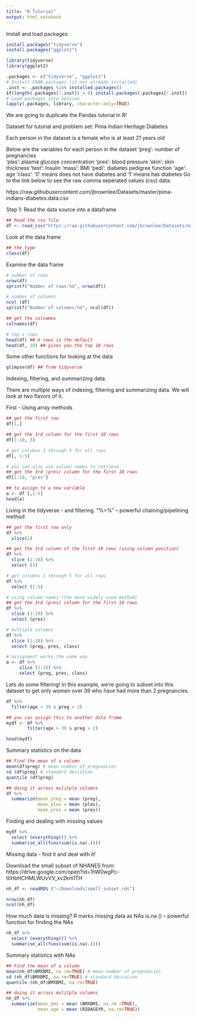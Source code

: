 ```yaml
---
title: "R Tutorial"
output: html_notebook
---
```


Install and load packages
```r
install.packages("tidyverse")
install.packages("ggplot2")

library(tidyverse)
library(ggplot2)
```

```r
.packages <- c("tidyverse", "ggplot2")
# Install CRAN packages (if not already installed)
.inst <- .packages %in% installed.packages()
if(length(.packages[!.inst]) > 0) install.packages(.packages[!.inst])
# Load packages into session
lapply(.packages, library, character.only=TRUE)
```

We are going to duplicate the Pandas tutorial in R!

Dataset for tutorial and problem set:
Pima Indian Heritage Diabetes

Each person in the dataset is a female who is at least 21 years old

Below are the variables for each person in the dataset
  'preg': number of pregnancies  
  'plas': plasma glucose concentration 
  'pres': blood pressure 
  'skin': skin thickness
  'test': Insulin
  'mass': BMI
  'pedi': diabetes pedigree function
  'age': age
  'class': '0' means does not have diabetes and '1' means has diabetes
Go to the link below to see the raw comma seperated values (csv) data:

https://raw.githubusercontent.com/jbrownlee/Datasets/master/pima-indians-diabetes.data.csv

Step 1: Read the data source into a dataframe
```r
## Read the csv file
df <- read_csv("https://raw.githubusercontent.com/jbrownlee/Datasets/master/pima-indians-diabetes.data.csv", col_names = c("preg", "plas", "pres", "skin", "test", "mass", "predi", "age", "class"))

```

Look at the data frame
```r
## the type 
class(df)
```


Examine the data frame
```r
# number of rows
nrow(df)
sprintf("Number of rows:%d", nrow(df))

# number of columns
ncol (df)
sprintf("Number of columns:%d", ncol(df))

## get the colnames
colnames(df)

# top x rows
head(df) ## 6 rows is the default
head(df, 10) ## gives you the top 10 rows
```
Some other functions for looking at the data
```r
glimpse(df) ## from tidyverse
```

Indexing, filtering, and summarizing data.

There are multiple ways of indexing, filtering and summarizing data. We will look at two flavors of it.

First - Using array methods
```r
## get the first row
df[1,]

## get the 3rd column for the first 10 rows
df[1:10, 3]

# get columns 1 through 5 for all rows
df[, 1:5]

# you can also use column names to retrieve 
## get the 3rd (pres) column for the first 10 rows
df[1:10, "pres"]

## to assign to a new variable
a <- df [,1:5]
head(a)

```

Living in the tidyverse - and filtering. 
"%>%" -- powerful chaining/pipelining method
```r
## get the first row only
df %>%
  slice(1)

## get the 3rd column of the first 10 rows (using column position)
df %>%
  slice (1:10) %>%
  select (3)

# get columns 1 through 5 for all rows
df %>%
  select (1:5)

# using column names (the more widely used method)
## get the 3rd (pres) column for the first 10 rows
df %>%
  slice (1:10) %>%
  select (pres)

# multiple columns
df %>%
  slice (1:10) %>%
  select (preg, pres, class)

# assignment works the same way
a <- df %>%
     slice (1:10) %>%
     select (preg, pres, class)
```

Lets do some filtering!
In this example, we're going to subset into this dataset to get only women over 39 who have had more than 2 pregnancies.

```r
df %>%
  filter(age > 39 & preg > 2) 

## you can assign this to another data frame
mydf <- df %>%
        filter(age > 39 & preg > 2)

head(mydf)
```

Summary statistics on the data
```r
## Find the mean of a column
mean(df$preg) # mean number of pregnancies
sd (df$preg) # standard deviation
quantile (df$preg)

## doing it across mulitple columns
df %>%
  summarize(mean_preg = mean (preg),
            mean_plas = mean (plas),
            mean_pres = mean (pres))

```

Finding and dealing with missing values

```r
mydf %>%
  select (everything()) %>%
  summarise_all(funs(sum(is.na(.))))
```

Missing data - find it and deal with it!

Download the small subset of NHANES from: https://drive.google.com/open?id=1hW0wgPc-tIiHbHCHMLWUvVV_xv2km1TH
```r
nh_df <- readRDS ("~/Downloads/small_subset.rds")

nrow(nh_df)
ncol(nh_df)
```

How much data is missing? R marks missing data as NAs
is.na () -- powerful function for finding the NAs
```r
nh_df %>%
  select (everything()) %>%
  summarise_all(funs(sum(is.na(.))))

```


Summary statistics with NAs
```r
## Find the mean of a column
mean(nh_df$BMXBMI, na.rm=TRUE) # mean number of pregnancies
sd (nh_df$BMXBMI, na.rm=TRUE) # standard deviation
quantile (nh_df$BMXBMI, na.rm=TRUE)

## doing it across mulitple columns
nh_df %>%
  summarize(mean_bmi = mean (BMXBMI, na.rm =TRUE),
            mean_age = mean (RIDAGEYR, na.rm=TRUE))
```

